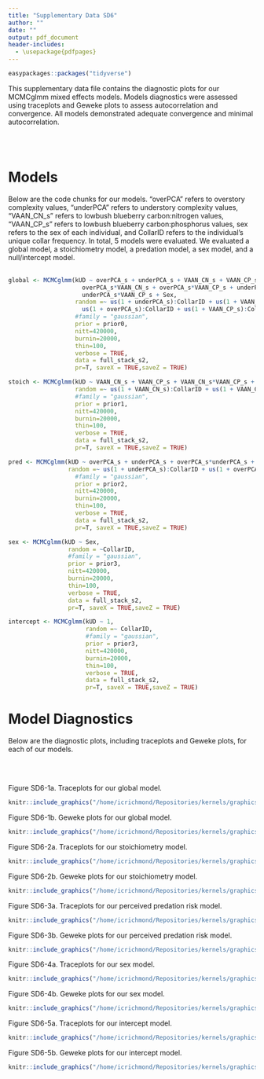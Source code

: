 ```yaml
---
title: "Supplementary Data SD6"
author: ""
date: ""
output: pdf_document
header-includes: 
  - \usepackage{pdfpages}
---
```


```r
easypackages::packages("tidyverse")
```

This supplementary data file contains the diagnostic plots for our MCMCglmm mixed effects models. Models diagnostics were assessed using traceplots and Geweke plots to assess autocorrelation and convergence. All models demonstrated adequate convergence and minimal autocorrelation.

\
\

# Models
Below are the code chunks for our models. "overPCA" refers to overstory complexity values, "underPCA" refers to understory complexity values, "VAAN_CN_s" refers to lowbush blueberry carbon:nitrogen values, "VAAN_CP_s" refers to lowbush blueberry carbon:phosphorus values, sex refers to the sex of each individual, and CollarID refers to the individual's unique collar frequency. In total, 5 models were evaluated. We evaluated a global model, a stoichiometry model, a predation model, a sex model, and a null/intercept model.  
\
```r
global <- MCMCglmm(kUD ~ overPCA_s + underPCA_s + VAAN_CN_s + VAAN_CP_s + 
                     overPCA_s*VAAN_CN_s + overPCA_s*VAAN_CP_s + underPCA_s*VAAN_CN_s + 
                     underPCA_s*VAAN_CP_s + Sex, 
                   random =~ us(1 + underPCA_s):CollarID + us(1 + VAAN_CN_s):CollarID + 
                     us(1 + overPCA_s):CollarID + us(1 + VAAN_CP_s):CollarID, 
                   #family = "gaussian",
                   prior = prior0,
                   nitt=420000,
                   burnin=20000,
                   thin=100,
                   verbose = TRUE,
                   data = full_stack_s2,
                   pr=T, saveX = TRUE,saveZ = TRUE)

stoich <- MCMCglmm(kUD ~ VAAN_CN_s + VAAN_CP_s + VAAN_CN_s*VAAN_CP_s + Sex,
                   random =~ us(1 + VAAN_CN_s):CollarID + us(1 + VAAN_CP_s):CollarID, 
                   #family = "gaussian",
                   prior = prior1,
                   nitt=420000,
                   burnin=20000,
                   thin=100,
                   verbose = TRUE,
                   data = full_stack_s2,
                   pr=T, saveX = TRUE,saveZ = TRUE)

pred <- MCMCglmm(kUD ~ overPCA_s + underPCA_s + overPCA_s*underPCA_s + Sex, 
                 random =~ us(1 + underPCA_s):CollarID + us(1 + overPCA_s):CollarID, 
                   #family = "gaussian",
                   prior = prior2,
                   nitt=420000,
                   burnin=20000,
                   thin=100,
                   verbose = TRUE,
                   data = full_stack_s2,
                   pr=T, saveX = TRUE,saveZ = TRUE)

sex <- MCMCglmm(kUD ~ Sex,
                 random = ~CollarID,
                 #family = "gaussian",
                 prior = prior3,
                 nitt=420000,
                 burnin=20000,
                 thin=100,
                 verbose = TRUE,
                 data = full_stack_s2,
                 pr=T, saveX = TRUE,saveZ = TRUE)

intercept <- MCMCglmm(kUD ~ 1, 
                      random =~ CollarID, 
                      #family = "gaussian",
                      prior = prior3,
                      nitt=420000,
                      burnin=20000,
                      thin=100,
                      verbose = TRUE,
                      data = full_stack_s2,
                      pr=T, saveX = TRUE,saveZ = TRUE)
```

\newpage
# Model Diagnostics  
Below are the diagnostic plots, including traceplots and Geweke plots, for each of our models.

\
\

Figure SD6-1a. Traceplots for our global model.
```r
knitr::include_graphics("/home/icrichmond/Repositories/kernels/graphics/traceplots_global.pdf")
```
\includepdf[pages={2-},pagecommand={}]{/home/icrichmond/Repositories/kernels/graphics/traceplots_global.pdf}

\newpage
Figure SD6-1b. Geweke plots for our global model.
```r
knitr::include_graphics("/home/icrichmond/Repositories/kernels/graphics/gewekeplots_global.pdf")
```
\includepdf[pages={2-},pagecommand={}]{/home/icrichmond/Repositories/kernels/graphics/gewekeplots_global.pdf}




\newpage
Figure SD6-2a. Traceplots for our stoichiometry model.
```r
knitr::include_graphics("/home/icrichmond/Repositories/kernels/graphics/traceplots_stoich.pdf")
```
\includepdf[pages={2-},pagecommand={}]{/home/icrichmond/Repositories/kernels/graphics/traceplots_stoich.pdf}

\newpage
Figure SD6-2b. Geweke plots for our stoichiometry model.
```r
knitr::include_graphics("/home/icrichmond/Repositories/kernels/graphics/gewekeplots_stoich.pdf")
```
\includepdf[pages={2-},pagecommand={}]{/home/icrichmond/Repositories/kernels/graphics/gewekeplots_stoich.pdf}




\newpage
Figure SD6-3a. Traceplots for our perceived predation risk model.
```r
knitr::include_graphics("/home/icrichmond/Repositories/kernels/graphics/traceplots_pred.pdf")
```
\includepdf[pages={2-},pagecommand={}]{/home/icrichmond/Repositories/kernels/graphics/traceplots_pred.pdf}

\newpage
Figure SD6-3b. Geweke plots for our perceived predation risk model.
```r
knitr::include_graphics("/home/icrichmond/Repositories/kernels/graphics/gewekeplots_pred.pdf")
```
\includepdf[pages={2-},pagecommand={}]{/home/icrichmond/Repositories/kernels/graphics/gewekeplots_pred.pdf}




\newpage
Figure SD6-4a. Traceplots for our sex model.
```r
knitr::include_graphics("/home/icrichmond/Repositories/kernels/graphics/traceplots_sex.pdf")
```
\includepdf[pages={2-},pagecommand={}]{/home/icrichmond/Repositories/kernels/graphics/traceplots_sex.pdf}

\newpage
Figure SD6-4b. Geweke plots for our sex model.
```r
knitr::include_graphics("/home/icrichmond/Repositories/kernels/graphics/gewekeplots_sex.pdf")
```
\includepdf[pages={2-},pagecommand={}]{/home/icrichmond/Repositories/kernels/graphics/gewekeplots_sex.pdf}




\newpage
Figure SD6-5a. Traceplots for our intercept model.
```r
knitr::include_graphics("/home/icrichmond/Repositories/kernels/graphics/traceplots_intercept.pdf")
```
\includepdf[pages={2-},pagecommand={}]{/home/icrichmond/Repositories/kernels/graphics/traceplots_intercept.pdf}

\newpage
Figure SD6-5b. Geweke plots for our intercept model.
```r
knitr::include_graphics("/home/icrichmond/Repositories/kernels/graphics/gewekeplots_intercept.pdf")
```
\includepdf[pages={2-},pagecommand={}]{/home/icrichmond/Repositories/kernels/graphics/gewekeplots_intercept.pdf}


